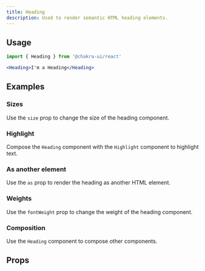 ```yaml
---
title: Heading
description: Used to render semantic HTML heading elements.
---
```


<ExampleTabs name="heading-basic" />

## Usage

```js
import { Heading } from '@chakra-ui/react'
```

```jsx
<Heading>I'm a Heading</Heading>
```

## Examples

### Sizes

Use the `size` prop to change the size of the heading component.

<ExampleTabs name="heading-with-sizes" />

<ExampleTabs name="heading-with-multi-line" />

### Highlight

Compose the `Heading` component with the `Highlight` component to highlight
text.

<ExampleTabs name="heading-with-highlight" />

### As another element

Use the `as` prop to render the heading as another HTML element.

<ExampleTabs name="heading-with-as-prop" />

### Weights

Use the `fontWeight` prop to change the weight of the heading component.

<ExampleTabs name="heading-with-weights" />

### Composition

Use the `Heading` component to compose other components.

<ExampleTabs name="heading-with-composition" />

## Props

<PropTable component="Heading" part="Heading" />
